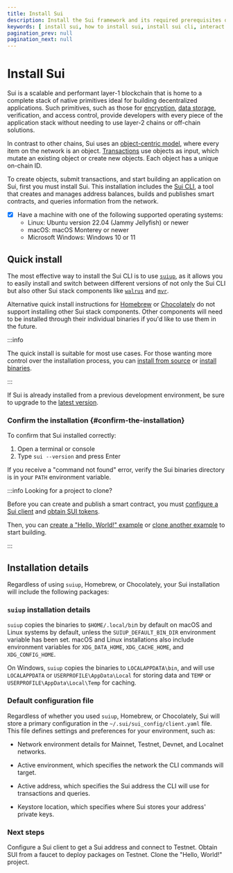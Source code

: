 ```yaml
---
title: Install Sui
description: Install the Sui framework and its required prerequisites on your system.
keywords: [ install sui, how to install sui, install sui cli, interact with sui networks, connect to sui networks, sui command line interface ]
pagination_prev: null
pagination_next: null
---
```


# Install Sui

Sui is a scalable and performant layer-1 blockchain that is home to a complete stack of native primitives ideal for building decentralized applications. Such primitives, such as those for [encryption](https://seal-docs.wal.app/UsingSeal/), [data storage](https://docs.wal.app/usage/setup.html), verification, and access control, provide developers with every piece of the application stack without needing to use layer-2 chains or off-chain solutions. 

In contrast to other chains, Sui uses an [object-centric model](/concepts/object-model.mdx), where every item on the network is an object. [Transactions](/concepts/transactions.mdx) use objects as input, which mutate an existing object or create new objects. Each object has a unique on-chain ID.

To create objects, submit transactions, and start building an application on Sui, first you must install Sui. This installation includes the [Sui CLI](/references/cli.mdx), a tool that creates and manages address balances, builds and publishes smart contracts, and queries information from the network. 

<Tabs className="tabsHeadingCentered--small">
<TabItem value="prereq" label="Prerequisites">

- [x] Have a machine with one of the following supported operating systems:
    - Linux: Ubuntu version 22.04 (Jammy Jellyfish) or newer
    - macOS: macOS Monterey or newer
    - Microsoft Windows: Windows 10 or 11

</TabItem>
</Tabs>

## Quick install 

The most effective way to install the Sui CLI is to use [`suiup`](https://github.com/MystenLabs/suiup), as it allows you to easily install and switch between different versions of not only the Sui CLI but also other Sui stack components like [`walrus`](https://docs.wal.app/usage/setup.html) and [`mvr`](https://github.com/MystenLabs/mvr). 

Alternative quick install instructions for [Homebrew](https://brew.sh/) or [Chocolately](https://chocolatey.org/) do not support installing other Sui stack components. Other components will need to be installed through their individual binaries if you'd like to use them in the future. 

<ImportContent source="quick-install.mdx" mode="snippet" />

:::info

The quick install is suitable for most use cases. For those wanting more control over the installation process, you can [install from source](/guides/developer/getting-started/install-source.mdx) or [install binaries](/guides/developer/getting-started/install-binaries.mdx). 

:::

If Sui is already installed from a previous development environment, be sure to upgrade to the [latest version](/guides/developer/getting-started/install-binaries.mdx).

### Confirm the installation {#confirm-the-installation}

To confirm that Sui installed correctly:

1. Open a terminal or console
2. Type `sui --version` and press Enter

If you receive a "command not found" error, verify the Sui binaries directory is in your `PATH` environment variable.

:::info Looking for a project to clone?

Before you can create and publish a smart contract, you must [configure a Sui client](/guides/developer/getting-started/configure-sui-client.mdx) and [obtain SUI tokens](/guides/developer/getting-started/get-coins.mdx).

Then, you can [create a "Hello, World!" example](/guides/developer/getting-started/hello-world.mdx) or [clone another example](/guides/developer/app-examples.mdx) to start building.

:::

## Installation details 

Regardless of using `suiup`, Homebrew, or Chocolately, your Sui installation will include the following packages:

<ImportContent source="lists/binaries-file-list.mdx" mode="snippet" />

### `suiup` installation details 

`suiup` copies the binaries to `$HOME/.local/bi`n by default on macOS and Linux systems by default, unless the `SUIUP_DEFAULT_BIN_DIR` environment variable has been set. macOS and Linux installations also include environment variables for `XDG_DATA_HOME`, `XDG_CACHE_HOME`, and `XDG_CONFIG_HOME`.

On Windows, `suiup` copies the binaries to `LOCALAPPDATA\bin`, and will use `LOCALAPPDATA` or `USERPROFILE\AppData\Local` for storing data and `TEMP` or `USERPROFILE\AppData\Local\Temp` for caching.

### Default configuration file

Regardless of whether you used `suiup`, Homebrew, or Chocolately, Sui will store a primary configuration in the `~/.sui/sui_config/client.yaml` file. This file defines settings and preferences for your environment, such as:

- Network environment details for Mainnet, Testnet, Devnet, and Localnet networks.

- Active environment, which specifies the network the CLI commands will target.

- Active address, which specifies the Sui address the CLI will use for transactions and queries.

- Keystore location, which specifies where Sui stores your address' private keys.

<div className="next-steps-module">
  <div className="next-steps-header">
    <h3>Next steps</h3>
  </div>
  <div className="next-steps-grid">
    <Card 
      title="Configure a Sui Client" 
      href="/guides/developer/getting-started/configure-sui-client"
    >
      Configure a Sui client to get a Sui address and connect to Testnet.
    </Card>
    <Card 
      title="Get SUI from Faucet" 
      href="/guides/developer/getting-started/get-coins"
    >
      Obtain SUI from a faucet to deploy packages on Testnet.
    </Card>
        <Card 
      title="Hello, World!" 
      href="/guides/developer/getting-started/hello-world"
    >
      Clone the "Hello, World!" project.
    </Card>
  </div>
</div>
